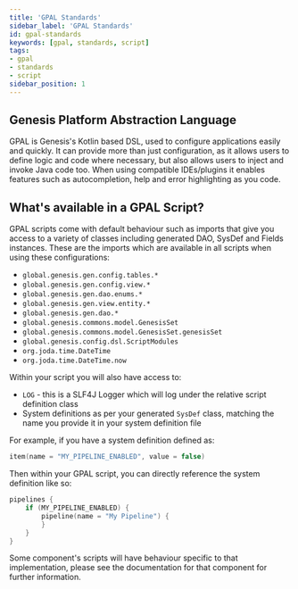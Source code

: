```yaml
---
title: 'GPAL Standards'
sidebar_label: 'GPAL Standards'
id: gpal-standards
keywords: [gpal, standards, script]
tags:
- gpal
- standards
- script
sidebar_position: 1
---
```


## Genesis Platform Abstraction Language
GPAL is Genesis's Kotlin based DSL, used to configure applications easily and quickly. It can provide more than just configuration, as it allows users to define logic and code where necessary, but also allows users to inject and invoke Java code too.
When using compatible IDEs/plugins it enables features such as autocompletion, help and error highlighting as you code.

## What's available in a GPAL Script?

GPAL scripts come with default behaviour such as imports that give you access to a variety of classes including generated DAO, SysDef and Fields instances.
These are the imports which are available in all scripts when using these configurations:
- `global.genesis.gen.config.tables.*`
- `global.genesis.gen.config.view.*`
- `global.genesis.gen.dao.enums.*`
- `global.genesis.gen.view.entity.*`
- `global.genesis.gen.dao.*`
- `global.genesis.commons.model.GenesisSet`
- `global.genesis.commons.model.GenesisSet.genesisSet`
- `global.genesis.config.dsl.ScriptModules`
- `org.joda.time.DateTime`
- `org.joda.time.DateTime.now`

Within your script you will also have access to:
- `LOG` - this is a SLF4J Logger which will log under the relative script definition class
- System definitions as per your generated `SysDef` class, matching the name you provide it in your system definition file

For example, if you have a system definition defined as:
```kotlin
item(name = "MY_PIPELINE_ENABLED", value = false)
```

Then within your GPAL script, you can directly reference the system definition like so:
```kotlin
pipelines {
    if (MY_PIPELINE_ENABLED) {
        pipeline(name = "My Pipeline") {
        }
    }
}
```

Some component's scripts will have behaviour specific to that implementation, please see the documentation for that component for further information.
